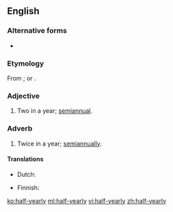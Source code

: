 ==English==

===Alternative forms===
* {{l|en|halfyearly}}

===Etymology===
From {{suffix|half-year|ly}}; or {{prefix|half|yearly}}.

===Adjective===
{{en-adj|-|head=[[half]]-[[yearly]]}}

# Two in a year; [[semiannual]].

===Adverb===
{{en-adv|-}}

# Twice in a year; [[semiannually]].

====Translations====
{{trans-top|twice a year}}
* Dutch: {{t-|nl|halfjaarlijks}}
{{trans-mid}}
* Finnish: {{t|fi|puolivuosittain}}
{{trans-bottom}}

[[ko:half-yearly]]
[[ml:half-yearly]]
[[vi:half-yearly]]
[[zh:half-yearly]]